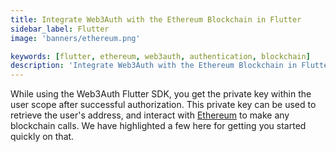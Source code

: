 ```yaml
---
title: Integrate Web3Auth with the Ethereum Blockchain in Flutter
sidebar_label: Flutter
image: 'banners/ethereum.png'

keywords: [flutter, ethereum, web3auth, authentication, blockchain]
description: 'Integrate Web3Auth with the Ethereum Blockchain in Flutter | Embedded Wallets'
---
```



<SEO
  title="Integrate Web3Auth with the Ethereum Blockchain in Flutter"
  description="Integrate Web3Auth with the Ethereum Blockchain in Flutter | Embedded Wallets"
  image="https://web3auth.io/docs/banners/ethereum.png"
  slug="/embedded-wallets/connect-blockchain/evm/ethereum/flutter"
/>

While using the Web3Auth Flutter SDK, you get the private key within the user scope after successful authorization. This private key can be used to retrieve the user's address, and interact with [Ethereum](https://ethereum.org/) to make any blockchain calls. We have highlighted a few here for getting you started quickly on that.

<EVMInteraction />
